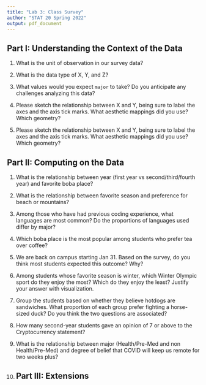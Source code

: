 ```yaml
---
title: "Lab 3: Class Survey"
author: "STAT 20 Spring 2022"
output: pdf_document
---
```


## Part I: Understanding the Context of the Data

1. What is the unit of observation in our survey data?

2. What is the data type of X, Y, and Z?

3. What values would you expect `major` to take? Do you anticipate any challenges analyzing this data?

4. Please sketch the relationship between X and Y, being sure to label the axes and the axis tick marks. What aesthetic mappings did you use? Which geometry?

5. Please sketch the relationship between X and Y, being sure to label the axes and the axis tick marks. What aesthetic mappings did you use? Which geometry?

## Part II: Computing on the Data

1. What is the relationship between year (first year vs second/third/fourth year) and favorite boba place?

1. What is the relationship between favorite season and preference for beach or mountains? 

1. Among those who have had previous coding experience, what languages are most common? Do the proportions of languages used differ by major?

1. Which boba place is the most popular among students who prefer tea over coffee?

1. We are back on campus starting Jan 31. Based on the survey, do you think most students expected this outcome? Why? 

1. Among students whose favorite season is winter, which Winter Olympic sport do they enjoy the most? Which do they enjoy the least? Justify your answer with visualization.

1. Group the students based on whether they believe hotdogs are sandwiches. What proportion of each group prefer fighting a horse-sized duck? Do you think the two questions are associated?

1. How many second-year students gave an opinion of 7 or above to the Cryptocurrency statement?

1. What is the relationship between major (Health/Pre-Med and non Health/Pre-Med) and degree of belief that COVID will keep us remote for two weeks plus?

2. 
## Part III: Extensions


